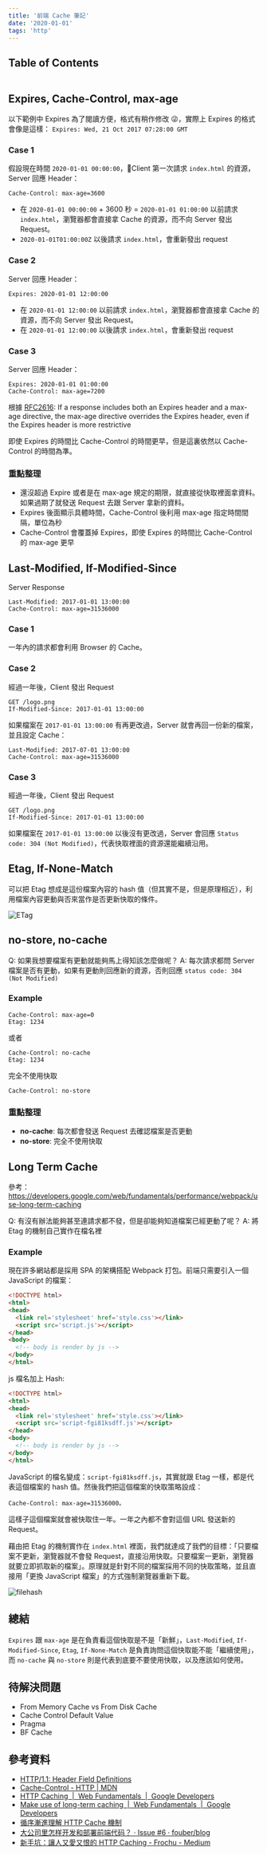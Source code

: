 ```yaml
---
title: '前端 Cache 筆記'
date: '2020-01-01'
tags: 'http'
---
```


## Table of Contents

```toc
```

## Expires, Cache-Control, max-age

以下範例中 Expires 為了閱讀方便，格式有稍作修改 😜，實際上 Expires 的格式會像是這樣： `Expires: Wed, 21 Oct 2017 07:28:00 GMT`

### Case 1

假設現在時間 `2020-01-01 00:00:00`，Client 第一次請求 `index.html` 的資源，
Server 回應 Header：

```http
Cache-Control: max-age=3600
```

- 在 `2020-01-01 00:00:00` + 3600 秒 = `2020-01-01 01:00:00` 以前請求 `index.html`，瀏覽器都會直接拿 Cache 的資源，而不向 Server 發出 Request。
- `2020-01-01T01:00:00Z` 以後請求 `index.html`，會重新發出 request

### Case 2

Server 回應 Header：

```http
Expires: 2020-01-01 12:00:00
```

- 在 `2020-01-01 12:00:00` 以前請求 `index.html`，瀏覽器都會直接拿 Cache 的資源，而不向 Server 發出 Request。
- 在 `2020-01-01 12:00:00` 以後請求 `index.html`，會重新發出 request

### Case 3

Server 回應 Header：

```http
Expires: 2020-01-01 01:00:00
Cache-Control: max-age=7200
```

根據 [RFC2616](https://www.w3.org/Protocols/rfc2616/rfc2616-sec14.html#sec14.9.3): If a response includes both an Expires header and a max-age directive, the max-age directive overrides the Expires header, even if the Expires header is more restrictive

即使 Expires 的時間比 Cache-Control 的時間更早，但是這裏依然以 Cache-Control 的時間為準。

### 重點整理

- 還沒超過 Expire 或者是在 max-age 規定的期限，就直接從快取裡面拿資料。如果過期了就發送 Request 去跟 Server 拿新的資料。
- Expires 後面顯示具體時間，Cache-Control 後利用 max-age 指定時間間隔，單位為秒
- Cache-Control 會覆蓋掉 Expires，即使 Expires 的時間比 Cache-Control 的 max-age 更早

## Last-Modified, If-Modified-Since

Server Response

```http
Last-Modified: 2017-01-01 13:00:00
Cache-Control: max-age=31536000
```

### Case 1

一年內的請求都會利用 Browser 的 Cache。

### Case 2

經過一年後，Client 發出 Request

```http
GET /logo.png
If-Modified-Since: 2017-01-01 13:00:00
```

如果檔案在 `2017-01-01 13:00:00` 有再更改過，Server 就會再回一份新的檔案，並且設定 Cache：

```http
Last-Modified: 2017-07-01 13:00:00
Cache-Control: max-age=31536000
```

### Case 3

經過一年後，Client 發出 Request

```http
GET /logo.png
If-Modified-Since: 2017-01-01 13:00:00
```

如果檔案在 `2017-01-01 13:00:00` 以後沒有更改過，Server 會回應 `Status code: 304 (Not Modified)`，代表快取裡面的資源還能繼續沿用。

## Etag, If-None-Match

可以把 Etag 想成是這份檔案內容的 hash 值（但其實不是，但是原理相近），利用檔案內容更動與否來當作是否更新快取的條件。

![ETag](../images/browser-cache/001.png)

## no-store, no-cache

Q: 如果我想要檔案有更動就能夠馬上得知該怎麼做呢？
A: 每次請求都問 Server 檔案是否有更動，如果有更動則回應新的資源，否則回應 `status code: 304 (Not Modified)`

### Example

```http
Cache-Control: max-age=0
Etag: 1234
```

或者

```http
Cache-Control: no-cache
Etag: 1234
```

完全不使用快取

```http
Cache-Control: no-store
```

### 重點整理

- **no-cache**: 每次都會發送 Request 去確認檔案是否更動
- **no-store**: 完全不使用快取

## Long Term Cache

參考：https://developers.google.com/web/fundamentals/performance/webpack/use-long-term-caching

Q: 有沒有辦法能夠甚至連請求都不發，但是卻能夠知道檔案已經更動了呢？
A: 將 Etag 的機制自己實作在檔名裡

### Example

現在許多網站都是採用 SPA 的架構搭配 Webpack 打包。前端只需要引入一個 JavaScript 的檔案：

```html
<!DOCTYPE html>
<html>
<head>
  <link rel='stylesheet' href='style.css'></link>
  <script src='script.js'></script>
</head>
<body>
  <!-- body is render by js -->
</body>
</html>
```

js 檔名加上 Hash:

```html
<!DOCTYPE html>
<html>
<head>
  <link rel='stylesheet' href='style.css'></link>
  <script src='script-fgi81ksdff.js'></script>
</head>
<body>
  <!-- body is render by js -->
</body>
</html>
```

JavaScript 的檔名變成：`script-fgi81ksdff.js`，其實就跟 Etag 一樣，都是代表這個檔案的 hash 值。然後我們把這個檔案的快取策略設成：

```http
Cache-Control: max-age=31536000。
```

這樣子這個檔案就會被快取住一年。一年之內都不會對這個 URL 發送新的 Request。

藉由把 Etag 的機制實作在 `index.html` 裡面，我們就達成了我們的目標：「只要檔案不更新，瀏覽器就不會發 Request，直接沿用快取。只要檔案一更新，瀏覽器就要立即抓取新的檔案」。原理就是針對不同的檔案採用不同的快取策略，並且直接用「更換 JavaScript 檔案」的方式強制瀏覽器重新下載。

![filehash](../images/browser-cache/002.png)

## 總結

`Expires` 跟 `max-age` 是在負責看這個快取是不是「新鮮」，`Last-Modified`, `If-Modified-Since`, `Etag`, `If-None-Match` 是負責詢問這個快取能不能「繼續使用」，而 `no-cache` 與 `no-store` 則是代表到底要不要使用快取，以及應該如何使用。

## 待解決問題

- From Memory Cache vs From Disk Cache
- Cache Control Default Value
- Pragma
- BF Cache

## 參考資料

- [HTTP/1.1: Header Field Definitions](https://www.w3.org/Protocols/rfc2616/rfc2616-sec14.html#sec14.9.1)
- [Cache-Control - HTTP | MDN](https://developer.mozilla.org/en-US/docs/Web/HTTP/Headers/Cache-Control)
- [HTTP Caching  |  Web Fundamentals  |  Google Developers](https://developers.google.com/web/fundamentals/performance/optimizing-content-efficiency/http-caching?hl=en)
- [Make use of long-term caching  |  Web Fundamentals  |  Google Developers](https://developers.google.com/web/fundamentals/performance/webpack/use-long-term-caching)
- [循序漸進理解 HTTP Cache 機制](https://blog.techbridge.cc/2017/06/17/cache-introduction/)
- [大公司里怎样开发和部署前端代码？ · Issue #6 · fouber/blog](https://github.com/fouber/blog/issues/6)
- [新手坑：讓人又愛又恨的 HTTP Caching - Frochu - Medium](https://medium.com/frochu/http-caching-3382037ab06f)
